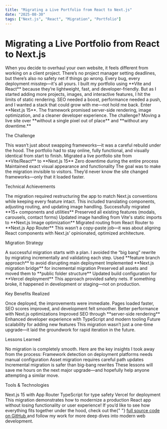 ```yaml
---
title: "Migrating a Live Portfolio from React to Next.js"
date: "2025-08-30"
tags: ["Next.js", "React", "Migration", "Portfolio"]
---
```


# Migrating a Live Portfolio from React to Next.js

<AnimatedParagraph>
  When you decide to overhaul your own website, it feels different from working
  on a client project. There’s no project manager setting deadlines, but there’s
  also no safety net if things go wrong. Every bug, every deployment
  misstep—it's all yours.
</AnimatedParagraph>

<AnimatedParagraph>
  I built my portfolio using **Vite and React** because they’re lightweight,
  fast, and developer-friendly. But as I started adding more projects, images,
  and interactive features, I hit the limits of static rendering. SEO needed a
  boost, performance needed a push, and I wanted a stack that could grow with
  me—not hold me back.
</AnimatedParagraph>

<AnimatedParagraph>
  Enter **Next.js 15**. The framework promised server-side rendering, image
  optimization, and a cleaner developer experience. The challenge? Moving a live
  site over **without a single pixel out of place** and **without any
  downtime.**
</AnimatedParagraph>

<AnimatedHeading level={2}>The Challenge</AnimatedHeading>

<AnimatedParagraph>
  This wasn’t just about swapping frameworks—it was a careful rebuild under the
  hood. The portfolio had to stay online, fully functional, and visually
  identical from start to finish.
</AnimatedParagraph>

<AnimatedList>
  <AnimatedListItem>
    Migrated a live portfolio site from **Vite/React** to **Next.js 15**
  </AnimatedListItem>
  <AnimatedListItem>Zero downtime during the entire process</AnimatedListItem>
  <AnimatedListItem>
    Maintained exact visual appearance and functionality
  </AnimatedListItem>
</AnimatedList>

<AnimatedParagraph>
  The goal was to make the migration invisible to visitors. They’d never know
  the site changed frameworks—only that it loaded faster.
</AnimatedParagraph>

<AnimatedHeading level={2}>Technical Achievements</AnimatedHeading>

<AnimatedParagraph>
  The migration required restructuring the app to match Next.js conventions
  while keeping every feature intact. This included translating components,
  adjusting routing, and updating image handling.
</AnimatedParagraph>

<AnimatedList>
  <AnimatedListItem>
    Successfully migrated **15+ components and utilities**
  </AnimatedListItem>
  <AnimatedListItem>
    Preserved all existing features (modals, carousels, contact forms)
  </AnimatedListItem>
  <AnimatedListItem>
    Updated image handling from Vite's static imports to **Next.js Image
    optimization**
  </AnimatedListItem>
  <AnimatedListItem>
    Migrated routing from React Router to **Next.js App Router**
  </AnimatedListItem>
</AnimatedList>

<AnimatedParagraph>
  This wasn’t a copy-paste job—it was about aligning React components with
  Next.js’ opinionated, optimized architecture.
</AnimatedParagraph>

<AnimatedHeading level={2}>Migration Strategy</AnimatedHeading>

<AnimatedParagraph>
  A successful migration starts with a plan. I avoided the “big bang” rewrite by
  migrating incrementally and validating each step.
</AnimatedParagraph>

<AnimatedList>
  <AnimatedListItem>
    Used **feature branch approach** to avoid disrupting main deployment
  </AnimatedListItem>
  <AnimatedListItem>
    Implemented **Next.js migration bridge** for incremental migration
  </AnimatedListItem>
  <AnimatedListItem>
    Preserved all assets and moved them to **public folder structure**
  </AnimatedListItem>
  <AnimatedListItem>
    Updated build configuration for **Vercel deployment**
  </AnimatedListItem>
</AnimatedList>

<AnimatedParagraph>
  This approach provided safety nets. If something broke, it happened in
  development or staging—not on production.
</AnimatedParagraph>

<AnimatedHeading level={2}>Key Benefits Realized</AnimatedHeading>

<AnimatedParagraph>
  Once deployed, the improvements were immediate. Pages loaded faster, SEO
  scores improved, and development felt smoother.
</AnimatedParagraph>

<AnimatedList>
  <AnimatedListItem>
    Better performance with Next.js optimizations
  </AnimatedListItem>
  <AnimatedListItem>
    Improved SEO through **server-side rendering**
  </AnimatedListItem>
  <AnimatedListItem>
    Enhanced developer experience with TypeScript and modern tooling
  </AnimatedListItem>
  <AnimatedListItem>
    Future scalability for adding new features
  </AnimatedListItem>
</AnimatedList>

<AnimatedParagraph>
  This migration wasn’t just a one-time upgrade—it laid the groundwork for rapid
  iteration in the future.
</AnimatedParagraph>

<AnimatedHeading level={2}>Lessons Learned</AnimatedHeading>

<AnimatedParagraph>
  No migration is completely smooth. Here are the key insights I took away from
  the process:
</AnimatedParagraph>

<AnimatedList>
  <AnimatedListItem>
    Framework detection on deployment platforms needs manual configuration
  </AnimatedListItem>
  <AnimatedListItem>
    Asset migration requires careful path updates
  </AnimatedListItem>
  <AnimatedListItem>
    Incremental migration is safer than big-bang rewrites
  </AnimatedListItem>
</AnimatedList>

<AnimatedParagraph>
  These lessons will save me hours on the next major upgrade—and hopefully help
  anyone attempting a similar move.
</AnimatedParagraph>

<AnimatedHeading level={2}>Tools & Technologies</AnimatedHeading>

<AnimatedList>
  <AnimatedListItem>Next.js 15 with App Router</AnimatedListItem>
  <AnimatedListItem>TypeScript for type safety</AnimatedListItem>
  <AnimatedListItem>Vercel for deployment</AnimatedListItem>
</AnimatedList>

<AnimatedWrapper>
  This migration demonstrates how to modernize a production React app without
  losing functionality or user experience!
</AnimatedWrapper>

<AnimatedParagraph>
  If you’d like to see how everything fits together under the hood, check out
  the{" "}
  <a href="https://github.com/Iconians/portfolioSite" target="_blank">
    full source code on GitHub
  </a>
  and follow my work for more deep dives into modern web development.
</AnimatedParagraph>

